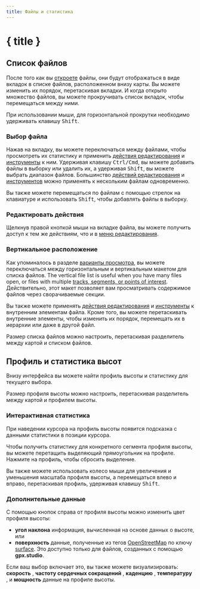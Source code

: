```yaml
---
title: Файлы и статистика
---
```


<script>
</script>

# { title }

## Список файлов

После того как вы [откроете](./menu/file) файлы, они будут отображаться в виде вкладок в списке файлов, расположенном внизу карты.
Вы можете изменить их порядок, перетаскивая вкладки.
И когда открыто множество файлов, вы можете прокручивать список вкладок, чтобы перемещаться между ними.

<DocsNote>

При использовании мыши, для горизонтальной прокрутки необходимо удерживать клавишу <kbd>Shift</kbd>.

</DocsNote>

### Выбор файла

Нажав на вкладку, вы можете переключаться между файлами, чтобы просмотреть их статистику и применить [действия редактирования](./menu/edit) и [инструменты](./toolbar/) к ним.
Удерживая клавишу <kbd>Ctrl/Cmd</kbd>, вы можете добавить файлы в выборку или удалить их, а удерживая <kbd>Shift</kbd>, вы можете выбрать диапазон файлов.
Большинство [действий редактирования](./menu/edit) и [инструментов](./toolbar/) можно применять к нескольким файлам одновременно.

<DocsNote>

Вы также можете перемещаться по файлам с помощью стрелок на клавиатуре и использовать <kbd>Shift</kbd>, чтобы добавлять файлы в выборку.

</DocsNote>

### Редактировать действия

Щелкнув правой кнопкой мыши на вкладке файла, вы можете получить доступ к тем же действиям, что и в [меню редактирования](./menu/edit).

### Вертикальное расположение

Как упоминалось в разделе [варианты просмотра](./menu/view), вы можете переключаться между горизонтальным и вертикальным макетом для списка файлов.
The vertical file list is useful when you have many files open, or files with multiple [tracks, segments, or points of interest](./gpx).
Действительно, этот макет позволяет вам просматривать содержимое файлов через сворачиваемые секции.

Вы также можете применять [действия редактирования](./menu/edit) и [инструменты](./toolbar/) к внутренним элементам файла.
Кроме того, вы можете перетаскивать внутренние элементы, чтобы изменить их порядок, перемещать их в иерархии или даже в другой файл.

<DocsNote>

Размер списка файлов можно настроить, перетаскивая разделитель между картой и списком файлов.

</DocsNote>

## Профиль и статистика высот

Внизу интерфейса вы можете найти профиль высоты и статистику для текущего выбора.

<DocsNote>

Размер профиля высоты можно настроить, перетаскивая разделитель между картой и профилем высоты.

</DocsNote>

### Интерактивная статистика

При наведении курсора на профиль высоты появится подсказка с данными статистики в позиции курсора.

Чтобы получить статистику для конкретного сегмента профиля высоты, вы можете перетащить выделяющий прямоугольник на профиле.
Нажмите на профиль, чтобы сбросить выделение.

Вы также можете использовать колесо мыши для увеличения и уменьшения масштаба профиля высоты, а перемещаться влево и вправо, перетаскивая профиль, удерживая клавишу <kbd>Shift</kbd>.

### Дополнительные данные

С помощью кнопок справа от профиля высоты можно изменить цвет профиля высоты:

- **угол наклона** <TriangleRight size="16" class="inline-block" style="margin-bottom: 2px" /> информация, вычисленная на основе данных о высоте, или
- **поверхность** <BrickWall size="16" class="inline-block" style="margin-bottom: 2px" /> данные, полученные из тегов <a href="https://www.openstreetmap.org/" target="_blank">OpenStreetMap</a> по ключу <a href="https://wiki.openstreetmap.org/wiki/Key:surface" target="_blank">surface</a>.
  Это доступно только для файлов, созданных с помощью **gpx.studio**.

Если ваш выбор включает это, вы также можете визуализировать: **скорость** <Zap size="16" class="inline-block" style="margin-bottom: 2px" />, **частоту сердечных сокращений** <HeartPulse size="16" class="inline-block" style="margin-bottom: 2px" />, **каденцию** <Orbit size="16" class="inline-block" style="margin-bottom: 2px" />, **температуру** <Thermometer size="16" class="inline-block" style="margin-bottom: 2px" />, и **мощность** <SquareActivity size="16" class="inline-block" style="margin-bottom: 2px" /> данные на профиле высоты.
